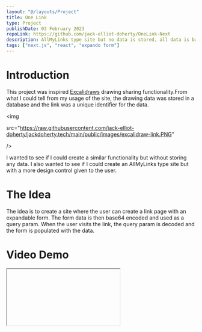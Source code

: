 ```yaml
---
layout: "@/layouts/Project"
title: One Link
type: Project
publishDate: 03 February 2023
repoLink: https://github.com/jack-elliot-doherty/OneLink-Next
description: AllMyLinks type site but no data is stored, all data is base64 encoded and used as a query param.
tags: ["next.js", "react", "expando form"]
---
```


# Introduction

This project was inspired <a href="https://excalidraw.com/" target="_blank" rel="no_refferer" >Excalidraws</a> drawing
sharing functionality.From what I could tell from my usage of the site, the drawing data was stored in a
database and the link was a unique identifier for the data.

<img

src="https://raw.githubusercontent.com/jack-elliot-doherty/jackdoherty.tech/main/public/images/excalidraw-link.PNG"

/>

I wanted to see if I could create a similar functionality but
without storing any data. I also wanted to see if I could create an AllMyLinks type site but with a more design control given to the user.

# The Idea

The idea is to create a site where the user can create a link page with an expandable form. The form data is then base64 encoded and used as a query param. When the user visits the link, the query param is decoded and the form is populated with the data.

# Video Demo

<iframe></iframe>
